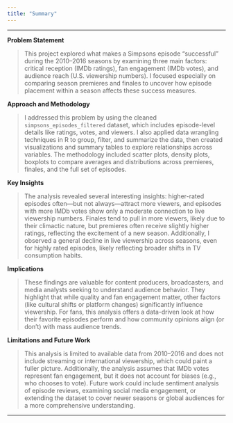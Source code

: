 ```yaml
---
title: "Summary"
---
```


------------------------------------------------------------------------

**Problem Statement**\

> This project explored what makes a Simpsons episode “successful” during the 2010–2016 seasons by examining three main factors: critical reception (IMDb ratings), fan engagement (IMDb votes), and audience reach (U.S. viewership numbers). I focused especially on comparing season premieres and finales to uncover how episode placement within a season affects these success measures.

**Approach and Methodology**\

> I addressed this problem by using the cleaned `simpsons_episodes_filtered` dataset, which includes episode-level details like ratings, votes, and viewers. I also applied data wrangling techniques in R to group, filter, and summarize the data, then created visualizations and summary tables to explore relationships across variables. The methodology included scatter plots, density plots, boxplots to compare averages and distributions across premieres, finales, and the full set of episodes.

**Key Insights**\

> The analysis revealed several interesting insights: higher-rated episodes often—but not always—attract more viewers, and episodes with more IMDb votes show only a moderate connection to live viewership numbers. Finales tend to pull in more viewers, likely due to their climactic nature, but premieres often receive slightly higher ratings, reflecting the excitement of a new season. Additionally, I observed a general decline in live viewership across seasons, even for highly rated episodes, likely reflecting broader shifts in TV consumption habits.

**Implications**\

> These findings are valuable for content producers, broadcasters, and media analysts seeking to understand audience behavior. They highlight that while quality and fan engagement matter, other factors (like cultural shifts or platform changes) significantly influence viewership. For fans, this analysis offers a data-driven look at how their favorite episodes perform and how community opinions align (or don’t) with mass audience trends.

**Limitations and Future Work**\

> This analysis is limited to available data from 2010–2016 and does not include streaming or international viewership, which could paint a fuller picture. Additionally, the analysis assumes that IMDb votes represent fan engagement, but it does not account for biases (e.g., who chooses to vote). Future work could include sentiment analysis of episode reviews, examining social media engagement, or extending the dataset to cover newer seasons or global audiences for a more comprehensive understanding.

------------------------------------------------------------------------
